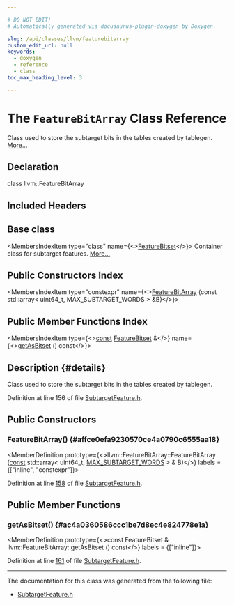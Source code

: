 ```yaml
---

# DO NOT EDIT!
# Automatically generated via docusaurus-plugin-doxygen by Doxygen.

slug: /api/classes/llvm/featurebitarray
custom_edit_url: null
keywords:
  - doxygen
  - reference
  - class
toc_max_heading_level: 3

---
```





# The `FeatureBitArray` Class Reference

<DoxygenPage pluginConfig={pluginConfig}>

Class used to store the subtarget bits in the tables created by tablegen. <a href="#details">More...</a>

## Declaration

<CodeBlock>class llvm::FeatureBitArray</CodeBlock>

## Included Headers

<IncludesList>
<IncludesListItem
  filePath="llvm/TargetParser/SubtargetFeature.h"
  permalink="/docs/api/files/include/include/llvm/include/llvm/targetparser/subtargetfeature-h"
  isLocal="true" />
</IncludesList>

## Base class

<MembersIndex>

<MembersIndexItem
  type="class"
  name={<><a href="/docs/api/classes/llvm/featurebitset">FeatureBitset</a></>}>
Container class for subtarget features. <a href="/docs/api/classes/llvm/featurebitset/#details">More...</a>
</MembersIndexItem>

</MembersIndex>

## Public Constructors Index

<MembersIndex>

<MembersIndexItem
  type="constexpr"
  name={<><a href="#affce0efa9230570ce4a0790c6555aa18">FeatureBitArray</a> (const std::array&lt; uint64&#95;t, MAX&#95;SUBTARGET&#95;WORDS &gt; &amp;B)</>}>
</MembersIndexItem>

</MembersIndex>

## Public Member Functions Index

<MembersIndex>

<MembersIndexItem
  type={<><a href="/docs/api/files/lib/lib/target/lib/target/aarch64/aarch64promoteconstant-cpp/#a90f8350fecae261c25be85d38b451bff">const</a> <a href="/docs/api/classes/llvm/featurebitset">FeatureBitset</a> &amp;</>}
  name={<><a href="#ac4a0360586ccc1be7d8ec4e824778e1a">getAsBitset</a> () const</>}>
</MembersIndexItem>

</MembersIndex>

## Description {#details}

Class used to store the subtarget bits in the tables created by tablegen.

Definition at line 156 of file <a href="/docs/api/files/include/include/llvm/include/llvm/targetparser/subtargetfeature-h">SubtargetFeature.h</a>.

<SectionDefinition>

## Public Constructors

### FeatureBitArray() {#affce0efa9230570ce4a0790c6555aa18}

<MemberDefinition
  prototype={<>llvm::FeatureBitArray::FeatureBitArray (<a href="/docs/api/files/lib/lib/target/lib/target/aarch64/aarch64promoteconstant-cpp/#a90f8350fecae261c25be85d38b451bff">const</a> std::array&lt; uint64&#95;t, <a href="/docs/api/namespaces/llvm/#aba72d8ae24eb61078096f50ae780bd30">MAX&#95;SUBTARGET&#95;WORDS</a> &gt; &amp; B)</>}
  labels = {["inline", "constexpr"]}>

Definition at line <a href="/docs/api/files/include/include/llvm/include/llvm/targetparser/subtargetfeature-h/#l00158">158</a> of file <a href="/docs/api/files/include/include/llvm/include/llvm/targetparser/subtargetfeature-h">SubtargetFeature.h</a>.
</MemberDefinition>

</SectionDefinition>

<SectionDefinition>

## Public Member Functions

### getAsBitset() {#ac4a0360586ccc1be7d8ec4e824778e1a}

<MemberDefinition
  prototype={<>const FeatureBitset &amp; llvm::FeatureBitArray::getAsBitset () const</>}
  labels = {["inline"]}>

Definition at line <a href="/docs/api/files/include/include/llvm/include/llvm/targetparser/subtargetfeature-h/#l00161">161</a> of file <a href="/docs/api/files/include/include/llvm/include/llvm/targetparser/subtargetfeature-h">SubtargetFeature.h</a>.
</MemberDefinition>

</SectionDefinition>

<hr/>

The documentation for this class was generated from the following file:

<ul>
<li><a href="/docs/api/files/include/include/llvm/include/llvm/targetparser/subtargetfeature-h">SubtargetFeature.h</a></li>
</ul>

</DoxygenPage>
